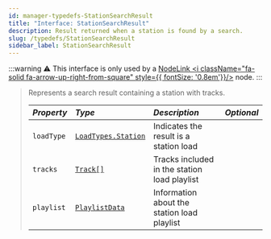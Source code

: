```yaml
---
id: manager-typedefs-StationSearchResult
title: "Interface: StationSearchResult"
description: Result returned when a station is found by a search.
slug: /typedefs/StationSearchResult
sidebar_label: StationSearchResult
---
```

:::warning
⚠️ This interface is only used by a [NodeLink <i className="fa-solid fa-arrow-up-right-from-square" style={{ fontSize: '0.8em'}}/>](https://github.com/PerformanC/NodeLink) node.
:::

> Represents a search result containing a station with tracks.
> 
> | <i className="fa-solid fa-hashtag"/> Property | <i className="fa-solid fa-font"/> Type                  | <i className="fa-solid fa-list"/> Description | <i className="fa-solid fa-flask"/> Optional |
> |:----------------------------------------------|:------------------------------------------------------- |:----------------------------------------------|:-------------------------------------------:|
> | `loadType`                                    | [`LoadTypes.Station`](../Enums/LoadTypes.mdx#station)   | Indicates the result is a station load        | <i className="fa-solid fa-xmark"/>          |
> | `tracks`                                      | [`Track[]`](./Track.mdx)                                | Tracks included in the station load playlist  | <i className="fa-solid fa-xmark"/>          |
> | `playlist`                                    | [`PlaylistData`](./PlaylistData.mdx)                    | Information about the station load playlist   | <i className="fa-solid fa-xmark"/>          |
